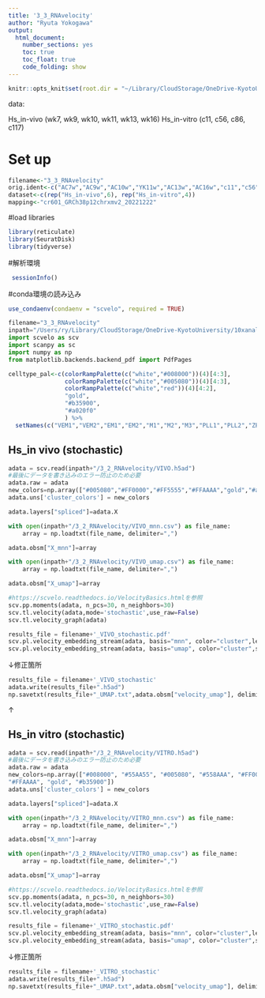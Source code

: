 ```yaml
---
title: '3_3_RNAvelocity'
author: "Ryuta Yokogawa"
output:
  html_document:
    number_sections: yes
    toc: true
    toc_float: true
    code_folding: show
---
```


```r
knitr::opts_knit$set(root.dir = "~/Library/CloudStorage/OneDrive-KyotoUniversity/10xanalysis/RMD for analysis/Murase_paper/Final")
```

data: 

Hs_in-vivo (wk7, wk9, wk10, wk11, wk13, wk16)
Hs_in-vitro (c11, c56, c86, c117)

# Set up
```r
filename<-"3_3_RNAvelocity"
orig.ident<-c("AC7w","AC9w","AC10w","YK11w","AC13w","AC16w","c11","c56","c86","c117")
dataset<-c(rep("Hs_in-vivo",6), rep("Hs_in-vitro",4))
mapping<-"cr601_GRCh38p12chrxmv2_20221222"
```

#load libraries
```r
library(reticulate)
library(SeuratDisk)
library(tidyverse)
```

#解析環境
```r
 sessionInfo() 
```

#conda環境の読み込み
```r
use_condaenv(condaenv = "scvelo", required = TRUE) 
```

```python
filename="3_3_RNAvelocity"
inpath="/Users/ry/Library/CloudStorage/OneDrive-KyotoUniversity/10xanalysis/RMD for analysis/Murase_paper/Final"
import scvelo as scv
import scanpy as sc
import numpy as np
from matplotlib.backends.backend_pdf import PdfPages
```

```r
celltype_pal<-c(colorRampPalette(c("white","#008000"))(4)[4:3],
                colorRampPalette(c("white","#005080"))(4)[4:3],
                colorRampPalette(c("white","red"))(4)[4:2],
                "gold",
                "#b35900",
                "#a020f0"
                ) %>% 
  setNames(c("VEM1","VEM2","EM1","EM2","M1","M2","M3","PLL1","PLL2","ZPD"))
```


## Hs_in vivo (stochastic)

```python
adata = scv.read(inpath+"/3_2_RNAvelocity/VIVO.h5ad")
#最後にデータを書き込みのエラー防止のため必要
adata.raw = adata
new_colors=np.array(["#005080","#FF0000","#FF5555","#FFAAAA","gold","#a020f0"])
adata.uns['cluster_colors'] = new_colors

adata.layers["spliced"]=adata.X

with open(inpath+"/3_2_RNAvelocity/VIVO_mnn.csv") as file_name:
    array = np.loadtxt(file_name, delimiter=",")

adata.obsm["X_mnn"]=array

with open(inpath+"/3_2_RNAvelocity/VIVO_umap.csv") as file_name:
    array = np.loadtxt(file_name, delimiter=",")

adata.obsm["X_umap"]=array
```

```python
#https://scvelo.readthedocs.io/VelocityBasics.htmlを参照
scv.pp.moments(adata, n_pcs=30, n_neighbors=30)
scv.tl.velocity(adata,mode='stochastic',use_raw=False)
scv.tl.velocity_graph(adata)
```

```python
results_file = filename+'_VIVO_stochastic.pdf'
scv.pl.velocity_embedding_stream(adata, basis="mnn", color="cluster",legend_loc="none",figsize=(8,8))
scv.pl.velocity_embedding_stream(adata, basis="umap", color="cluster",save=results_file,legend_loc="none",figsize=(8,8))
```

↓修正箇所
```python
results_file = filename+'_VIVO_stochastic'  
adata.write(results_file+".h5ad")
np.savetxt(results_file+"_UMAP.txt",adata.obsm["velocity_umap"], delimiter='\t')
```
↑

## Hs_in vitro (stochastic)

```python
adata = scv.read(inpath+"/3_2_RNAvelocity/VITRO.h5ad")
#最後にデータを書き込みのエラー防止のため必要
adata.raw = adata
new_colors=np.array(["#008000", "#55AA55", "#005080", "#558AAA", "#FF0000", "#FF5555", 
"#FFAAAA", "gold", "#b35900"])
adata.uns['cluster_colors'] = new_colors

adata.layers["spliced"]=adata.X

with open(inpath+"/3_2_RNAvelocity/VITRO_mnn.csv") as file_name:
    array = np.loadtxt(file_name, delimiter=",")

adata.obsm["X_mnn"]=array

with open(inpath+"/3_2_RNAvelocity/VITRO_umap.csv") as file_name:
    array = np.loadtxt(file_name, delimiter=",")

adata.obsm["X_umap"]=array
```

```python
#https://scvelo.readthedocs.io/VelocityBasics.htmlを参照
scv.pp.moments(adata, n_pcs=30, n_neighbors=30)
scv.tl.velocity(adata,mode='stochastic',use_raw=False)
scv.tl.velocity_graph(adata)
```

```python
results_file = filename+'_VITRO_stochastic.pdf'
scv.pl.velocity_embedding_stream(adata, basis="mnn", color="cluster",legend_loc="none",figsize=(8,8))
scv.pl.velocity_embedding_stream(adata, basis="umap", color="cluster",save=results_file,legend_loc="none",figsize=(8,8))
```

↓修正箇所
```python
results_file = filename+'_VITRO_stochastic'  
adata.write(results_file+".h5ad")
np.savetxt(results_file+"_UMAP.txt",adata.obsm["velocity_umap"], delimiter='\t')
```

